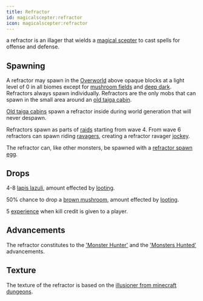 ```yaml
---
title: Refractor
id: magicalscepter:refractor
icon: magicalscepter:refractor
---
```


a refractor is an illager that wields a [magical scepter](../items/magical_scepter) to cast spells for offense and defense.

## Spawning

A refractor may spawn in the [Overworld](https://minecraft.wiki/w/Overworld) above opaque blocks at a light level of 0 
in all biomes except for [mushroom fields](https://minecraft.wiki/w/Mushroom_Fields) and [deep dark](https://minecraft.wiki/w/Deep_Dark). 
Refractors always spawn individually. Refractors are the only mobs that can spawn in the small area around an [old taiga cabin](../structures/old_taiga_cabin).

[Old taiga cabins](../structures/old_taiga_cabin) spawn a refractor inside during world generation that will never despawn.

Refractors spawn as parts of [raids](https://minecraft.wiki/w/Raid) starting from wave 4. From wave 6 refractors can spawn riding [ravagers](https://minecraft.wiki/w/Ravagers), creating a refractor ravager [jockey](https://minecraft.wiki/w/Jockey). 

The refractor can, like other monsters, be spawned with a [refractor spawn egg](../items/refractor_spawn_egg).

## Drops

4-8 [lapis lazuli](https://minecraft.wiki/w/Lapis_Lazuli), amount effected by [looting](https://minecraft.wiki/w/Looting).

50% chance to drop a [brown mushroom](https://minecraft.wiki/w/Mushroom), amount effected by [looting](https://minecraft.wiki/w/Looting).

5 [experience](https://minecraft.wiki/w/Experience) when kill credit is given to a player.

## Advancements

The refractor constitutes to the ['Monster Hunter'](https://minecraft.wiki/w/Tutorial:Advancement_guide/Adventure_tab#Monster_Hunter) and the ['Monsters Hunted'](https://minecraft.wiki/w/Tutorial:Advancement_guide/Adventure_tab#Monsters_Hunted) advancements.

## Texture

The texture of the refractor is based on the [illusioner from minecraft dungeons](https://minecraft.wiki/w/Dungeons:Illusioner).